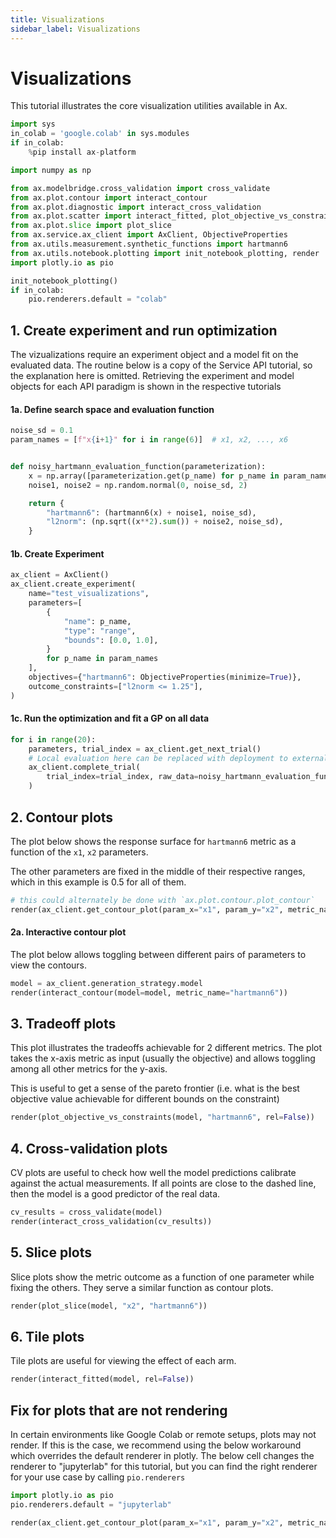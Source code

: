 ```yaml
---
title: Visualizations
sidebar_label: Visualizations
---
```



<LinkButtons
  githubUrl="https://github.com/facebook/ax/blob/main/tutorials/visualizations/visualizations.ipynb"
  colabUrl="https://colab.research.google.com/github/facebook/ax/blob/main/tutorials/visualizations/visualizations.ipynb"
/>

# Visualizations

This tutorial illustrates the core visualization utilities available in Ax.

```python
import sys
in_colab = 'google.colab' in sys.modules
if in_colab:
    %pip install ax-platform
```

```python
import numpy as np

from ax.modelbridge.cross_validation import cross_validate
from ax.plot.contour import interact_contour
from ax.plot.diagnostic import interact_cross_validation
from ax.plot.scatter import interact_fitted, plot_objective_vs_constraints, tile_fitted
from ax.plot.slice import plot_slice
from ax.service.ax_client import AxClient, ObjectiveProperties
from ax.utils.measurement.synthetic_functions import hartmann6
from ax.utils.notebook.plotting import init_notebook_plotting, render
import plotly.io as pio

init_notebook_plotting()
if in_colab:
    pio.renderers.default = "colab"
```

## 1. Create experiment and run optimization

The vizualizations require an experiment object and a model fit on the evaluated data.
The routine below is a copy of the Service API tutorial, so the explanation here is
omitted. Retrieving the experiment and model objects for each API paradigm is shown in
the respective tutorials

#### 1a. Define search space and evaluation function

```python
noise_sd = 0.1
param_names = [f"x{i+1}" for i in range(6)]  # x1, x2, ..., x6


def noisy_hartmann_evaluation_function(parameterization):
    x = np.array([parameterization.get(p_name) for p_name in param_names])
    noise1, noise2 = np.random.normal(0, noise_sd, 2)

    return {
        "hartmann6": (hartmann6(x) + noise1, noise_sd),
        "l2norm": (np.sqrt((x**2).sum()) + noise2, noise_sd),
    }
```

#### 1b. Create Experiment

```python
ax_client = AxClient()
ax_client.create_experiment(
    name="test_visualizations",
    parameters=[
        {
            "name": p_name,
            "type": "range",
            "bounds": [0.0, 1.0],
        }
        for p_name in param_names
    ],
    objectives={"hartmann6": ObjectiveProperties(minimize=True)},
    outcome_constraints=["l2norm <= 1.25"],
)
```

#### 1c. Run the optimization and fit a GP on all data

```python
for i in range(20):
    parameters, trial_index = ax_client.get_next_trial()
    # Local evaluation here can be replaced with deployment to external system.
    ax_client.complete_trial(
        trial_index=trial_index, raw_data=noisy_hartmann_evaluation_function(parameters)
    )
```

## 2. Contour plots

The plot below shows the response surface for `hartmann6` metric as a function of the
`x1`, `x2` parameters.

The other parameters are fixed in the middle of their respective ranges, which in this
example is 0.5 for all of them.

```python
# this could alternately be done with `ax.plot.contour.plot_contour`
render(ax_client.get_contour_plot(param_x="x1", param_y="x2", metric_name="hartmann6"))
```

#### 2a. Interactive contour plot

The plot below allows toggling between different pairs of parameters to view the
contours.

```python
model = ax_client.generation_strategy.model
render(interact_contour(model=model, metric_name="hartmann6"))
```

## 3. Tradeoff plots

This plot illustrates the tradeoffs achievable for 2 different metrics. The plot takes
the x-axis metric as input (usually the objective) and allows toggling among all other
metrics for the y-axis.

This is useful to get a sense of the pareto frontier (i.e. what is the best objective
value achievable for different bounds on the constraint)

```python
render(plot_objective_vs_constraints(model, "hartmann6", rel=False))
```

## 4. Cross-validation plots

CV plots are useful to check how well the model predictions calibrate against the actual
measurements. If all points are close to the dashed line, then the model is a good
predictor of the real data.

```python
cv_results = cross_validate(model)
render(interact_cross_validation(cv_results))
```

## 5. Slice plots

Slice plots show the metric outcome as a function of one parameter while fixing the
others. They serve a similar function as contour plots.

```python
render(plot_slice(model, "x2", "hartmann6"))
```

## 6. Tile plots

Tile plots are useful for viewing the effect of each arm.

```python
render(interact_fitted(model, rel=False))
```

## Fix for plots that are not rendering

In certain environments like Google Colab or remote setups, plots may not render. If
this is the case, we recommend using the below workaround which overrides the default
renderer in plotly. The below cell changes the renderer to "jupyterlab" for this
tutorial, but you can find the right renderer for your use case by calling
`pio.renderers`

```python
import plotly.io as pio
pio.renderers.default = "jupyterlab"

render(ax_client.get_contour_plot(param_x="x1", param_y="x2", metric_name="hartmann6"))
```

